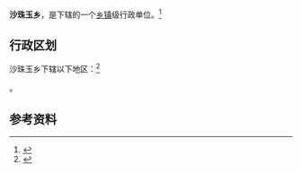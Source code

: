 {{中国乡级行政区|63/25/21/202/000}}

'''沙珠玉乡'''，是{{PRC admin/fullname|63/25/21/202/000|3}}下辖的一个[[乡镇|乡镇]]级行政单位。<ref>{{PRC admin/ref sgc|{{PRC admin/parent|63/25/21/202/000}}}}</ref>

== 行政区划 ==

沙珠玉乡下辖以下地区：<ref>{{PRC admin/ref sgc|63/25/21/202/000}}</ref>

{{PRC admin/children|63/25/21/202/000}}。

== 参考资料 ==

{{reflist}}

{{行政区划小作品}}
{{PRC admin/navcat|63/25/21/202/000}}